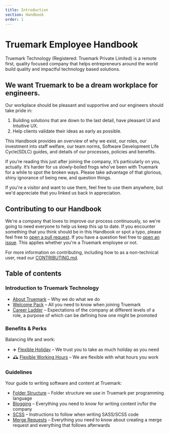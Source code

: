 ```yaml
---
title: Introduction
section: Handbook
order: 1
---
```


# Truemark Employee Handbook

Truemark Technology (Registered: Truemark Private Limited) is a remote first, quality focused company that helps entrepreneurs around the world build quality and impactful technology based solutions.

## We want Truemark to be a dream workplace for engineers.

Our workplace should be pleasant and supportive and our engineers should take pride in:

1. Building solutions that are down to the last detail, have pleasant UI and Intuitive UX.
2. Help clients validate their ideas as early as possible.

This Handbook provides an overview of why we exist, our roles, our investment into staff welfare, our team norms, Software Development Life Cycle(SDLC) guides, and details of our processes, policies and benefits.

If you’re reading this just after joining the company, it’s particularly on you, actually. It’s harder for us slowly-boiled frogs who’ve been with Truemark for a while to spot the broken ways. Please take advantage of that glorious, shiny ignorance of being new, and question things.

If you're a visitor and want to use them, feel free to use them anywhere, but we'd appreciate that you linked us back in appreciation.

## Contributing to our Handbook

We're a company that loves to improve our process continuously, so we're going to need everyone to help us keep this up to date. If you encounter something that you think should be in this Handbook or spot a typo, please feel free to [open a pull request](https://github.com/TruemarkDev/handbook/pulls). If you have a question feel free to [open an issue](https://github.com/TruemarkDev/handbook/issues). This applies whether you're a Truemark employee or not.

For more information on contributing, including how to as a non-technical user, read our [CONTRIBUTING.md](https://github.com/TruemarkDev/handbook/blob/master/CONTRIBUTING.md).

## Table of contents

### Introduction to Truemark Technology

* [About Truemark](/docs/company/about/) – Why we do what we do
* [Welcome Pack](/docs/company/welcome-pack/) – All you need to know when joining Truemark
* [Career Ladder](/docs/company/career-ladder/) – Expectations of the company at different levels of a role, a purpose of which can be defining how one might be promoted

<!-- TODO: add docs related to roles -->
<!-- ### Roles

* [About Roles](roles/README.md) – Overview of our roles
* [All Roles](roles/) – Directory of roles -->

### Benefits & Perks

Balancing life and work:

* ✈️ [Flexible Holiday](/docs/benefits/holidays/) – We trust you to take as much holiday as you need
* 🕰️ [Flexible Working Hours](/docs/benefits/working-hours/) – We are flexible with what hours you work
<!-- * 👶 [Flexible Parental Leave](guides/welfare/parental_leave.md) – We provide flexible parental leave options -->
<!-- * 👩‍💻 [Remote Working](benefits/remote_working.md) – We offer part-time remote working for all our staff -->
<!-- * 🤗 [Paid counselling](guides/welfare/paid_counselling.md) – We offer paid counselling as well as financial and legal advice -->
<!-- * 🏖️ [Paid anniversary break](benefits/paid_anniversary_break.md) – We celebrate your 3 and 5 year anniversary with us by buying your family a holiday -->

### Guidelines

Your guide to writing software and content at Truemark:

* [Folder Structure](/docs/guidelines/folder-structure/) – Folder structure we use in Truemark per programming language
* [Blogging](/docs/guidelines/blogging/) – Everything you need to know for writing content in/for the company
* [SCSS](/docs/guidelines/scss/) – Instructions to follow when writing SASS/SCSS code
* [Merge Requests](/docs/guidelines/merge-requests/) – Everything you need to know about creating a merge request and everything that follows afterwards
